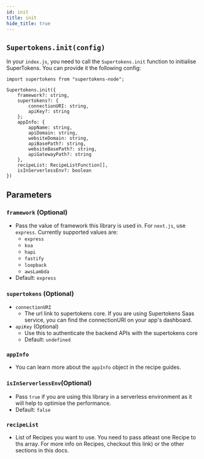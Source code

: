 ```yaml
---
id: init
title: init
hide_title: true
---
```



## `Supertokens.init(config)`

In your `index.js`, you need to call the `Supertokens.init` function to initialise SuperTokens. You can provide it the following config:

```tsx
import supertokens from "supertokens-node";

Supertokens.init({
    framework?: string,
    supertokens?: {
        connectionURI: string,
        apiKey?: string
    };
    appInfo: {
        appName: string,
        apiDomain: string,
        websiteDomain: string,
        apiBasePath?: string,
        websiteBasePath?: string,
        apiGatewayPath?: string
    },
    recipeList: RecipeListFunction[],
    isInServerlessEnv?: boolean
})

```

## Parameters
### `framework` (Optional)
- Pass the value of framework this library is used in. For `next.js`, use `express`. Currently supported values are:
  - `express`
  - `koa`
  - `hapi`
  - `fastify`
  - `loopback`
  - `awsLambda`
- Default: `express`
### `supertokens` (Optional)
- `connectionURI`
  - The url link to supertokens core. If you are using Supertokens Saas service, you can find the connectionURI on your app's dashboard.
- `apiKey` (Optional)
  - Use this to authenticate the backend APIs with the supertokens core
  - Default: `undefined`
### ``appInfo``
- You can learn more about the `appInfo` object in the recipe guides.
### ``isInServerlessEnv``(Optional)
- Pass `true` if you are using this library in a serverless environment as it will help to optimise the performance.
- Default: `false`
### ``recipeList``
- List of Recipes you want to use. You need to pass atleast one Recipe to ths array. For more info on Recipes, checkout this <GuidesLink>link</GuidesLink>) or the other sections in this docs.
